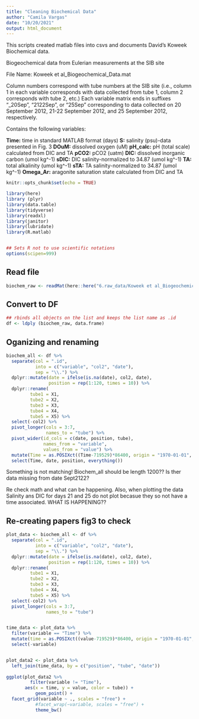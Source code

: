 ```yaml
---
title: "Cleaning Biochemical Data"
author: "Camila Vargas"
date: "10/20/2021"
output: html_document
---
```



This scripts created matlab files into csvs and documents David's Koweek Biochemical data.

Biogeochemical data from Eulerian measurements at the SIB site

File Name: Koweek et al_Biogeochemical_Data.mat

Column numbers correspond with tube numbers at the SIB site (i.e., column 1 in each variable corresponds with data collected from tube 1, column 2 corresponds with tube 2, etc.)
Each variable matrix ends in suffixes "_20Sep", "2122Sep", or "25Sep" corresponding to data collected on 20 September 2012, 21-22 September 2012, and 25 September 2012, respectively.

Contains the following variables:

**Time:** time in standard MATLAB format (days)
**S:** salinity (psu)-data presented in Fig. 3
**DOuM:** dissolved oxygen (uM)
**pH_calc:** pH (total scale) calculated from DIC and TA
**pCO2:** pCO2 (uatm)
**DIC:** dissolved inorganic carbon (umol kg^-1)
**sDIC:** DIC salinity-normalized to 34.87 (umol kg^-1)
**TA:** total alkalinity (umol kg^-1)
**sTA:** TA salinity-normalized to 34.87 (umol kg^-1)
**Omega_Ar:** aragonite saturation state calculated from DIC and TA


```r
knitr::opts_chunk$set(echo = TRUE)

library(here)
library (plyr)
library(data.table)
library(tidyverse)
library(readxl)
library(janitor)
library(lubridate)
library(R.matlab)


## Sets R not to use scientific notations
options(scipen=999) 
```


## Read file
```r
biochem_raw <- readMat(here::here("6.raw_data/Koweek et al_Biogeochemical_Data.mat"))
```

## Convert to DF
```r
## rbinds all objects on the list and keeps the list name as .id
df <- ldply (biochem_raw, data.frame)

```

## Oganizing and renaming

```r

biochem_all <- df %>% 
  separate(col = ".id",
           into = c("variable", "col2", "date"),
           sep = "\\.") %>% 
  dplyr::mutate(date = ifelse(is.na(date), col2, date),
                position = rep(1:120, times = 10)) %>% 
  dplyr::rename(
         tube1 = X1,
         tube2 = X2,
         tube3 = X3,
         tube4 = X4,
         tube5 = X5) %>% 
  select(-col2) %>% 
  pivot_longer(cols = 3:7,
               names_to = "tube") %>% 
  pivot_wider(id_cols = c(date, position, tube),
              names_from = "variable",
              values_from = "value") %>% 
  mutate(Time = as.POSIXct((Time-719529)*86400, origin = "1970-01-01", tz = "HAST")) %>% 
  select(Time, date, position, everything())

```

Something is not matching! Biochem_all should be length 1200?? Is ther data missing from date Sept2122?

Re check math and what can be happening.
Also, when plotting the data Salinity ans DIC for days 21 and 25 do not plot becasue they so not have a time associated. 
WHAT IS HAPPENING??


## Re-creating papers fig3 to check
```r
plot_data <- biochem_all <- df %>% 
  separate(col = ".id",
           into = c("variable", "col2", "date"),
           sep = "\\.") %>% 
  dplyr::mutate(date = ifelse(is.na(date), col2, date),
                position = rep(1:120, times = 10)) %>% 
  dplyr::rename(
         tube1 = X1,
         tube2 = X2,
         tube3 = X3,
         tube4 = X4,
         tube5 = X5) %>% 
  select(-col2) %>% 
  pivot_longer(cols = 3:7,
               names_to = "tube")


time_data <- plot_data %>% 
  filter(variable == "Time") %>% 
  mutate(time = as.POSIXct((value-719529)*86400, origin = "1970-01-01", tz = "HAST")) %>% 
  select(-variable)


plot_data2 <- plot_data %>% 
  left_join(time_data, by = c("position", "tube", "date"))
  
ggplot(plot_data2 %>% 
         filter(variable != "Time"), 
       aes(x = time, y = value, color = tube)) +
           geom_point() +
  facet_grid(variable ~ ., scales = "free") +
           #facet_wrap(~variable, scales = "free") +
           theme_bw()
  

```

